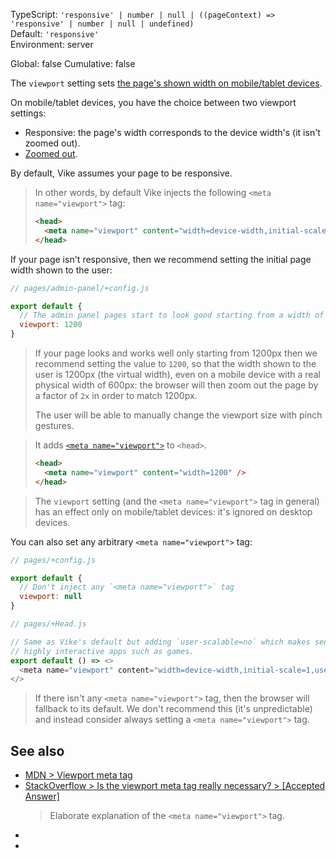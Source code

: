 

TypeScript: `'responsive' | number | null | ((pageContext) => 'responsive' | number | null | undefined)`  
Default: `'responsive'`  
Environment: server  
<Link href="/config#global">Global</Link>: false  
<Link href="/config#cumulative">Cumulative</Link>: false  

<ProvidedBy noCustomGuide />

The `viewport` setting sets [the page's shown width on mobile/tablet devices](https://developer.mozilla.org/en-US/docs/Web/HTML/Viewport_meta_tag).

On mobile/tablet devices, you have the choice between two viewport settings:
 - Responsive: the page's width corresponds to the device width's (it isn't zoomed out).
 - [Zoomed out](https://stackoverflow.com/questions/14775195/is-the-viewport-meta-tag-really-necessary/14775557#14775557).

By default, Vike assumes your page to be responsive.

> In other words, by default Vike injects the following `<meta name="viewport">` tag:
>
> ```html
> <head>
>   <meta name="viewport" content="width=device-width,initial-scale=1" />
> </head>
> ```

If your page isn't responsive, then we recommend setting the initial page width shown to the user:

```js
// pages/admin-panel/+config.js

export default {
  // The admin panel pages start to look good starting from a width of 1200px
  viewport: 1200
}
```

> If your page looks and works well only starting from 1200px then we recommend setting the value to `1200`, so that the width shown to the user is 1200px (the virtual width), even on a mobile device with a real physical width of 600px: the browser will then zoom out the page by a factor of `2x` in order to match 1200px.
>
> The user will be able to manually change the viewport size with pinch gestures.

> It adds
> [`<meta name="viewport">`](https://developer.mozilla.org/en-US/docs/Web/HTML/Viewport_meta_tag)
> to `<head>`.
>
> ```html
> <head>
>   <meta name="viewport" content="width=1200" />
> </head>
> ```

> The `viewport` setting (and the `<meta name="viewport">` tag in general) has an effect only on mobile/tablet devices: it's ignored on desktop devices.

You can also set any arbitrary `<meta name="viewport">` tag:

```js
// pages/+config.js

export default {
  // Don't inject any `<meta name="viewport">` tag
  viewport: null
}
```
```js
// pages/+Head.js

// Same as Vike's default but adding `user-scalable=no` which makes sense for
// highly interactive apps such as games.
export default () => <>
  <meta name="viewport" content="width=device-width,initial-scale=1,user-scalable=no" />
</>
```

> If there isn't any `<meta name="viewport">` tag, then the browser will fallback to its default. We don't recommend this (it's unpredictable) and instead consider always setting a `<meta name="viewport">` tag.


## See also

- [MDN > Viewport meta tag](https://developer.mozilla.org/en-US/docs/Web/HTML/Viewport_meta_tag)
- [StackOverflow > Is the viewport meta tag really necessary? > [Accepted Answer]](https://stackoverflow.com/questions/14775195/is-the-viewport-meta-tag-really-necessary/14775557#14775557)
  > Elaborate explanation of the `<meta name="viewport">` tag.
- <Link href="/head-tags" />
- <Link href="/settings#html-shell" doNotInferSectionTitle />
